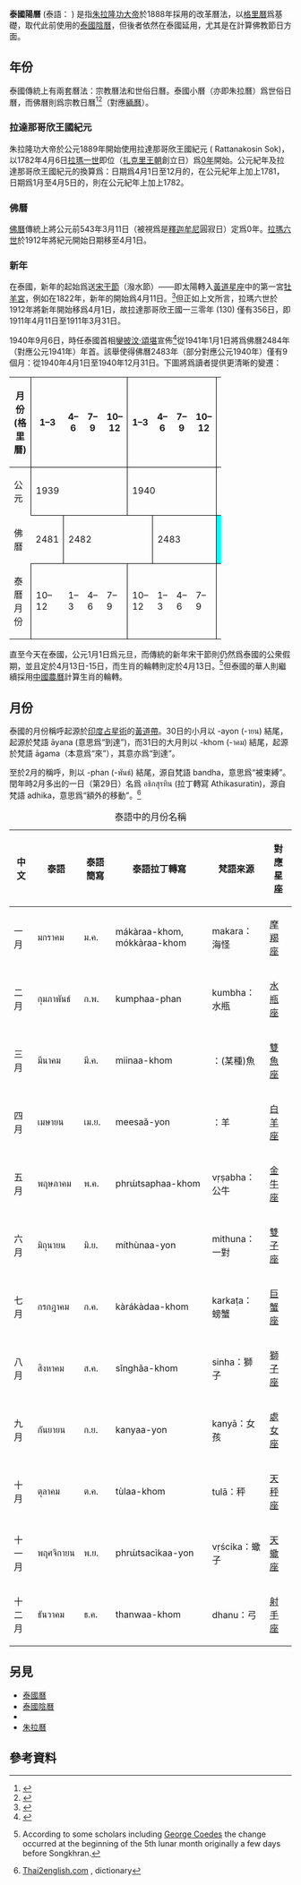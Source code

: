 '''泰國陽曆''' (泰語：{{lang-th|ปฏิทินสุริยคติ}} {{RTGS|''patithin suriyakhati''}}) 是指[[拉玛五世|朱拉隆功大帝]]於1888年採用的改革曆法，以[[格里曆|格里曆]]爲基礎，取代此前使用的[[泰國陰曆|泰國陰曆]]，但後者依然在泰國延用，尤其是在計算佛教節日方面。

== 年份 ==
{{Further2|[[泰國小曆|泰國小曆]]}}
泰國傳統上有兩套曆法：宗教曆法和世俗日曆。泰國小曆（亦即朱拉曆）爲世俗日曆，而佛曆則爲宗教日曆<ref name="Crawfurd2">{{cite book|last=Crawfurd|first=John|authorlink=John Crawfurd|title=Journal of an Embassy from the Governor-general of India to the Courts of Siam and Cochin China|url=https://books.google.com/books?id=sAUPAAAAYAAJ&oe=UTF-8|volume=Volume 2|date=21 August 2006|origyear=1830|publisher=H. Colburn and R. Bentley|location=London|oclc=3452414|page=32|chapter=Chapter I|chapterurl=https://books.google.com/books?id=AEZFAQAAIAAJ&pg=PA32|quote=The Siamese year does not commence with the first month, but corresponds with that of the Chinese. In the year 1822, the new year fell on 11 April, being the 5th day of the dark half of the moon.... The Siamese have two epochs, or, as they describe them, ''Sa-ka-rat''. The sacred one dates from the death of Gautama, and the year which commenced on 11 April 1822, was the year 2365, according to this reckoning.|edition=2nd|access-date=2020-09-23|archive-date=2021-03-17|archive-url=https://web.archive.org/web/20210317125834/https://books.google.com/books?id=sAUPAAAAYAAJ&oe=UTF-8|dead-url=no}}</ref><ref name="Roberts">{{cite book|last=Roberts|first=Edmund|authorlink=Edmund Roberts (diplomat)|title=Embassy to the Eastern courts of Cochin-China, Siam, and Muscat : in the U. S. sloop-of-war Peacock ... during the years 1832-3-4|url=https://books.google.com/books?id=aSgPAAAAYAAJ&oe=UTF-8|date=2007|origyear=1837|publisher=Harper & brothers|page=310|chapter=Chapter XX―Division of Time|chapterurl=https://books.google.com/books?id=aSgPAAAAYAAJ&pg=PA310|edition=Digital|quote=The Siamese have two epochs, sacred and popular. The sacred era dates from the death of Gautama, and the year 1833 corresponded to the 2376 year. The vulgar era was instituted when the worship of Gautama was first introduced; and the year 1833 corresponded with the year 1194, and was the fifth, or [[Dragon_(zodiac)|Dragon]] year.|access-date=2020-09-23|archive-date=2017-04-09|archive-url=https://web.archive.org/web/20170409210955/https://books.google.com/books?id=aSgPAAAAYAAJ&oe=UTF-8|dead-url=no}}</ref>（對應[[緬曆|緬曆]]）。

=== 拉達那哥欣王國紀元 ===
朱拉隆功大帝於公元1889年開始使用拉達那哥欣王國紀元 ({{lang|th|รัตนโกสินทรศก}} Rattanakosin Sok)，以1782年4月6日[[拉玛一世|拉瑪一世]]即位（[[扎克里王朝|扎克里王朝]]創立日）爲[[0年|0年]]開始。公元紀年及拉達那哥欣王國紀元的換算爲：日期爲4月1日至12月的，在公元紀年上加上1781，日期爲1月至4月5日的，則在公元紀年上加上1782。

=== 佛曆 ===
[[佛曆|佛曆]]傳統上將公元前543年3月11日（被視爲是[[释迦牟尼|釋迦牟尼]]圓寂日）定爲0年。[[瓦栖拉兀|拉瑪六世]]於1912年將紀元開始日期移至4月1日。

=== 新年 ===
在泰國，新年的起始爲送[[泼水节|宋干節]]（潑水節）——即太陽轉入[[黄道星座|黃道星座]]中的第一宮[[牡羊宮|牡羊宮]]，例如在1822年，新年的開始爲4月11日。<ref name="Crawfurd">{{cite book|last=Crawfurd|first=John|authorlink=John Crawfurd|title=Journal of an Embassy from the Governor-general of India to the Courts of Siam and Cochin China|url=https://books.google.com/books?id=sAUPAAAAYAAJ&oe=UTF-8|volume=Volume 2|date=21 August 2006|origyear=1830|publisher=H. Colburn and R. Bentley|location=London|oclc=3452414|page=32|chapter=Chapter I|chapterurl=https://books.google.com/books?id=AEZFAQAAIAAJ&pg=PA32|quote=The Siamese year does not commence with the first month, but corresponds with that of the Chinese. In the year 1822, the new year fell on 11 April, being the 5th day of the dark half of the moon.... The Siamese have two epochs, or, as they describe them, ''Sa-ka-rat''. The sacred one dates from the death of Gautama, and the year which commenced on 11 April 1822, was the year 2365, according to this reckoning.|edition=2nd|access-date=2020-09-23|archive-date=2021-03-17|archive-url=https://web.archive.org/web/20210317125834/https://books.google.com/books?id=sAUPAAAAYAAJ&oe=UTF-8|dead-url=no}}</ref>但正如上文所言，拉瑪六世於1912年將新年開始移爲4月1日，故拉達那哥欣王國一三零年 (130) 僅有356日，即1911年4月11日至1911年3月31日。

1940年9月6日，時任泰國首相[[銮披汶·颂堪|鑾披汶·頌堪]]宣佈<ref>{{cite journal|url=http://www.ratchakitcha.soc.go.th/DATA/PDF/2483/A/419.PDF|date=17 September 1940|journal=Royal Gazette|issue=0 ก|volume=57|pages=419|language=th|script-title=th:พระราชบัญญัติปีปฏิทิน พุทธศักราช ๒๔๘๓|access-date=2020-09-23|archive-date=2016-03-04|archive-url=https://web.archive.org/web/20160304061400/http://www.ratchakitcha.soc.go.th/DATA/PDF/2483/A/419.PDF|dead-url=no}}</ref>從1941年1月1日將爲佛曆2484年（對應公元1941年）年首。該舉使得佛曆2483年（部分對應公元1940年）僅有9個月：從1940年4月1日至1940年12月31日。下圖將爲讀者提供更清晰的變遷：
{| class="wikitable" width="75%" align="center" style="text-align:center; border:1px solid black"
!月份 (格里曆)
| width="6%" style="border-left: 1px solid black" |1–3
|4–6
|7–9
|10–12
| style="border-left: 1px solid black" |1–3
|4–6
|7–9
|10–12
| style="border-left: 1px solid black" |1–3
|4–6
|7–9
|10–12
| style="border-left: 1px solid black" |1–3
|4–6
|7–9
|10–12
|- style="background-color:yellow"
!公元
| colspan="4" width="25%" style="border:1px solid black" |1939
| colspan="4" width="25%" style="border:1px solid black" |1940
| colspan="4" width="25%" style="border:1px solid black" |1941
| colspan="4" width="25%" style="border: 1px solid black" |1942
|- style="background-color:sandybrown"
!佛曆
| style="border-top: 1px solid black; border-bottom: 1px solid black; border-right: 1px solid black" |2481
| colspan="4" style="border:1px solid black" |2482
| colspan="3" style="border:1px solid black" |2483
| colspan="4" style="background-color:cyan; border:1px solid black" |2484
| colspan="4" style="background-color:cyan; border:1px solid black" |2485
|-
!泰曆月份
| width="6%" style="border-left: 1px solid black" |10–12
|1–3
|4–6
|7–9
| style="border-left: 1px solid black" |10–12
|1–3
|4–6
|7–9
| style="border-left: 1px solid black" |1–3
|4–6
|7–9
|10–12
| style="border-left: 1px solid black" |1–3
|4–6
|7–9
|10–12
|}
直至今天在泰國，公元1月1日爲元旦，而傳統的新年宋干節則仍然爲泰國的公衆假期，並且定於4月13日-15日，而生肖的輪轉則定於4月13日。<ref>{{Cite book|title=The calendrical systems of mainland southeast asia|author=J.C. Eade|isbn=90-04-10437-2|publisher=E.J. Brill, Leiden|page=22}} According to some scholars including [[George_Coedes|George Coedes]] the change occurred at the beginning of the 5th lunar month originally a few days before Songkhran.</ref>但泰國的華人則繼續採用[[農曆|中國農曆]]計算生肖的輪轉。

== 月份 ==
泰國的月份稱呼起源於[[印度占星術|印度占星術]]的[[黃道帶|黃道帶]]。30日的小月以 -ayon (-ายน) 結尾，起源於梵語 āyana (意思爲“到達”)，而31日的大月則以 -khom (-าคม) 結尾，起源於梵語 āgama（本意爲“來”），其意亦爲“到達”。

至於2月的稱呼，則以 -phan (-พันธ์) 結尾，源自梵語 bandha，意思爲“被束縛”。閏年時2月多出的一日（第29日）名爲 อธิกสุรทิน (拉丁轉寫 Athikasuratin)，源自梵語 adhika，意思爲“額外的移動”。<ref>[http://www.thai2english.com/dictionary/27807.html Thai2english.com] {{webarchive|url=https://web.archive.org/web/20070928191520/http://www.thai2english.com/dictionary/27807.html|date=28 September 2007}}, dictionary</ref>
{| class="wikitable"
|+泰語中的月份名稱
!中文
!泰語
!泰語簡寫
!泰語拉丁轉寫
!梵語來源
!對應星座
|-
|一月
|มกราคม
|ม.ค.
|mákàraa-khom, mókkàraa-khom
|makara：海怪
|[[摩羯座|摩羯座]]
|-
|二月
|กุมภาพันธ์
|ก.พ.
|kumphaa-phan
|kumbha：水瓶
|[[寶瓶座|水瓶座]]
|-
|三月
|มีนาคม
|มี.ค.
|miinaa-khom
|{{IAST|mīna}}：(某種)魚
|[[双鱼座|雙魚座]]
|-
|四月
|เมษายน
|เม.ย.
|meesaǎ-yon
|{{IAST|meṣa}}：羊
|[[白羊座|白羊座]]
|-
|五月
|พฤษภาคม
|พ.ค.
|phrɯ́tsaphaa-khom
|vṛṣabha：公牛
|[[金牛座|金牛座]]
|-
|六月
|มิถุนายน
|มิ.ย.
|míthùnaa-yon
|mithuna：一對
|[[双子座|雙子座]]
|-
|七月
|กรกฎาคม
|ก.ค.
|kàrákàdaa-khom
|karkaṭa：螃蟹
|[[巨蟹座|巨蟹座]]
|-
|八月
|สิงหาคม
|ส.ค.
|sǐnghǎa-khom
|sinha：獅子
|[[狮子座|獅子座]]
|-
|九月
|กันยายน
|ก.ย.
|kanyaa-yon
|kanyā：女孩
|[[室女座|處女座]]
|-
|十月
|ตุลาคม
|ต.ค.
|tùlaa-khom
|tulā：秤
|[[天秤座|天秤座]]
|-
|十一月
|พฤศจิกายน
|พ.ย.
|phrɯ́tsacìkaa-yon
|vṛścika：蠍子
|[[天蝎座|天蠍座]]
|-
|十二月
|ธันวาคม
|ธ.ค.
|thanwaa-khom
|dhanu：弓
|[[人马座|射手座]]
|}

== 另見 ==
{{wikisource|泰國關於1月1日爲元旦的通知，日期：1940年12月24日}}

* [[泰國曆|泰國曆]]
* [[泰國曆|泰國陰曆]]
* {{Link-en|Time in Thailand||泰國標準時間}}
* [[朱拉曆|朱拉曆]]

== 參考資料 ==
<references />{{曆法}}